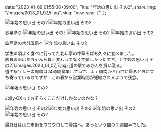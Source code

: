   date: "2023-01-09 01:55:08+09:00",
  Title: "年始の思い出 その2",
  share_img: "/images/2023_01_07_5.jpg",
  slug: "new-year-2",
};

![年始の思い出 その2](/images/2023_01_07_1.jpg)
![年始の思い出 その2](/images/2023_01_07_2.jpg)

<span className="caption">お墓参り</span>
![年始の思い出 その2](/images/2023_01_07_3.jpg) ![年始の思い出 その2](/images/2023_01_07_4.jpg)
![年始の思い出 その2](/images/2023_01_07_5.jpg)

<span className="caption">笠戸島の大城温泉へ</span>
![年始の思い出 その2](/images/2023_01_07_6.jpg)

<span className="caption">
  学生の頃よく食べに行ってた北斗亭の中華そばも久々に食べました。
  <br />
  店員のおばあちゃんも昔と変わってなくて嬉しかったです。
</span>
![年始の思い出 その2](/images/2023_01_07_7.jpg)

<span className="caption">
  道の駅でみかんを買い漁る。
  <br />
  道の駅ソレーネ周南は24時間営業していて、よく周南から山口に帰るときに立ち寄っているのですが、この春から営業時間が短縮されるようで残念。
</span>

![年始の思い出 その2](/images/2023_01_08_1.jpg)

<span className="caption">Jolly-OXっておそらくここだけしかないのかな？</span>

![年始の思い出 その2](/images/2023_01_09_1.jpg)
![年始の思い出 その2](/images/2023_01_09_2.jpg)
![年始の思い出 その2](/images/2023_01_09_3.jpg)
![年始の思い出 その2](/images/2023_01_09_4.jpg)

<span className="caption">
  最終日は山口市街をウロウロして帰路へ。あっという間の２週間半でした。
</span>
